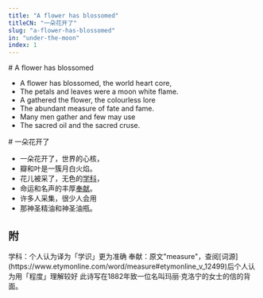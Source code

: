```yaml
---
title: "A flower has blossomed"
titleCN: "一朵花开了"
slug: "a-flower-has-blossomed"
in: "under-the-moon"
index: 1
---
```


<PoemContent>

<PoemSection>
# A flower has blossomed

- A flower has blossomed, the world heart core,
- The petals and leaves were a moon white flame.
- A gathered the flower, the colourless lore
- The abundant measure of fate and fame.
- Many men gather and few may use
- The sacred oil and the sacred cruse.
</PoemSection>

<PoemSection>
# 一朵花开了 

- 一朵花开了，世界的心核，
- 瓣和叶是一簇月白火焰。
- 花儿被采了，无色的[学科](#1)，
- 命运和名声的丰厚[奉献](#2)。
- 许多人采集，很少人会用
- 那神圣精油和神圣油瓶。
</PoemSection>

</PoemContent>

<PoemTranslator translator="傅浩"/>

## 附

<PoemAppendix source="维护者注——">
<PoemFootnote index={1}>
学科：个人认为译为「学识」更为准确
</PoemFootnote>
<PoemFootnote index={2}>
奉献：原文"measure"，查阅[词源](https://www.etymonline.com/word/measure#etymonline_v_12499)后个人认为用「程度」理解较好
</PoemFootnote>
</PoemAppendix>

<PoemAppendix source="叶芝诗集（增订本） 2018 ——">
<PoemFootnote>
此诗写在1882年致一位名叫玛丽·克洛宁的女士的信的背面。
</PoemFootnote>
</PoemAppendix>
